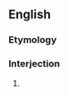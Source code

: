 ==English==

===Etymology===
{{rfe}}
===Interjection===
{{en-interj|head=[[damn]] [[your]] [[eyes]]!}}
# {{context|euphemistic}} {{form of|Form|[[damn]] [[you]]}}